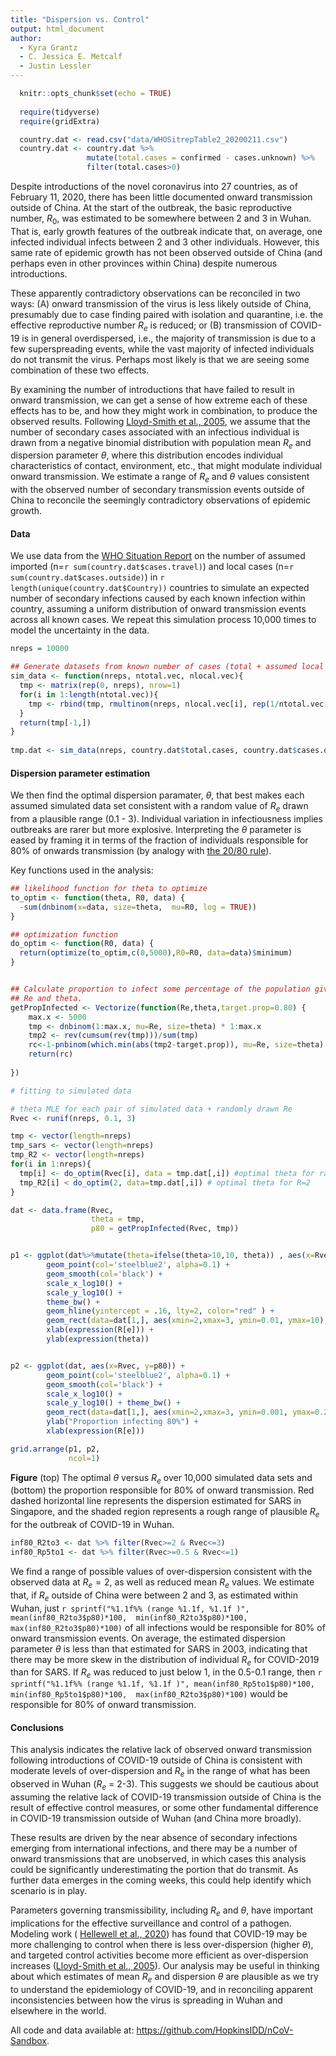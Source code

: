 ```yaml
---
title: "Dispersion vs. Control"
output: html_document
author:
  - Kyra Grantz
  - C. Jessica E. Metcalf
  - Justin Lessler
---
```


```r
  knitr::opts_chunk$set(echo = TRUE)
  
  require(tidyverse)
  require(gridExtra)

  country.dat <- read.csv("data/WHOSitrepTable2_20200211.csv")
  country.dat <- country.dat %>% 
                 mutate(total.cases = confirmed - cases.unknown) %>% 
                 filter(total.cases>0)

```


Despite introductions of the novel coronavirus into 27 countries, as of February 11, 2020, there has been little documented onward transmission outside of China. At the start of the outbreak, the basic reproductive number, $R_0$, was estimated to be somewhere between 2 and 3 in Wuhan. That is, early growth features of the outbreak indicate that, on average, one infected individual infects between 2 and 3 other individuals. However, this same rate of epidemic growth has not been observed outside of China (and perhaps even in other provinces within China) despite numerous introductions. 

These apparently contradictory observations can be reconciled in two ways: (A) onward transmission of the virus is less likely outside of China, presumably due to case finding paired with isolation and quarantine, i.e. the effective reproductive number $R_e$ is reduced; or (B) transmission of COVID-19 is in general overdispersed, i.e., the majority of transmission is due to a few superspreading events, while the vast majority of infected individuals do not transmit the virus. Perhaps most likely is that we are seeing some combination of these two effects. 

By examining the number of introductions that have failed to result in onward transmission, we can get a sense of how extreme each of these effects has to be, and how they might work in combination, to produce the observed results.  Following [Lloyd-Smith et al., 2005](https://www.nature.com/articles/nature04153), we assume that the number of secondary cases associated with an infectious individual is drawn from a negative binomial distribution with population mean $R_e$ and dispersion parameter $\theta$, where this distribution encodes individual characteristics of contact, environment, etc., that might modulate individual onward transmission. We estimate a range of $R_e$ and $\theta$ values consistent with the observed number of secondary transmission events outside of China to reconcile the seemingly contradictory observations of epidemic growth.

#### Data

We use data from the [WHO Situation Report](https://www.who.int/emergencies/diseases/novel-coronavirus-2019/situation-reports) on the number of assumed imported (n=`r sum(country.dat$cases.travel)`) and local cases (n=`r sum(country.dat$cases.outside)`) in `r length(unique(country.dat$Country))` countries to simulate an expected number of secondary infections caused by each known infection within country, assuming a uniform distribution of onward transmission events across all known cases. We repeat this simulation process 10,000 times to model the uncertainty in the data.

```r
nreps = 10000

## Generate datasets from known number of cases (total + assumed local transmission in each country)
sim_data <- function(nreps, ntotal.vec, nlocal.vec){
  tmp <- matrix(rep(0, nreps), nrow=1)
  for(i in 1:length(ntotal.vec)){
    tmp <- rbind(tmp, rmultinom(nreps, nlocal.vec[i], rep(1/ntotal.vec[i], ntotal.vec[i])))
  }
  return(tmp[-1,])
}
 
tmp.dat <- sim_data(nreps, country.dat$total.cases, country.dat$cases.outside)

```



#### Dispersion parameter estimation

We then find the optimal dispersion paramater, $\theta$, that best makes each assumed simulated data set consistent with a random value of $R_e$ drawn from a plausible range (0.1 - 3). Individual variation in infectiousness implies outbreaks are rarer but more explosive. Interpreting the $\theta$ parameter is eased by framing it in terms of the fraction of individuals responsible for 80\% of onwards transmission (by analogy with [the 20/80 rule](https://www.pnas.org/content/94/1/338)). 

Key functions used in the analysis:

```r

## likelihood function for theta to optimize
to_optim <- function(theta, R0, data) {
  -sum(dnbinom(x=data, size=theta,  mu=R0, log = TRUE))
}

## optimization function
do_optim <- function(R0, data) {
  return(optimize(to_optim,c(0,5000),R0=R0, data=data)$minimum)
}


## Calculate proportion to infect some percentage of the population given
## Re and theta.
getPropInfected <- Vectorize(function(Re,theta,target.prop=0.80) {
    max.x <- 5000
    tmp <- dnbinom(1:max.x, mu=Re, size=theta) * 1:max.x
    tmp2 <- rev(cumsum(rev(tmp)))/sum(tmp)
    rc<-1-pnbinom(which.min(abs(tmp2-target.prop)), mu=Re, size=theta)
    return(rc)
  
})


```


```r

# fitting to simulated data

# theta MLE for each pair of simulated data + randomly drawn Re
Rvec <- runif(nreps, 0.1, 3)

tmp <- vector(length=nreps)
tmp_sars <- vector(length=nreps)
tmp_R2 <- vector(length=nreps)
for(i in 1:nreps){
  tmp[i] <- do_optim(Rvec[i], data = tmp.dat[,i]) #optimal theta for random R
  tmp_R2[i] < do_optim(2, data=tmp.dat[,i]) # optimal theta for R=2
}

dat <- data.frame(Rvec, 
                  theta = tmp, 
                  p80 = getPropInfected(Rvec, tmp))


p1 <- ggplot(dat%>%mutate(theta=ifelse(theta>10,10, theta)) , aes(x=Rvec, y=theta)) +
        geom_point(col='steelblue2', alpha=0.1) +
        geom_smooth(col='black') +
        scale_x_log10() +
        scale_y_log10() +
        theme_bw() + 
        geom_hline(yintercept = .16, lty=2, color="red" ) +
        geom_rect(data=dat[1,], aes(xmin=2,xmax=3, ymin=0.01, ymax=10),fill="black", alpha=.2) +
        xlab(expression(R[e])) +
        ylab(expression(theta))


p2 <- ggplot(dat, aes(x=Rvec, y=p80)) +
        geom_point(col='steelblue2', alpha=0.1) +
        geom_smooth(col='black') +
        scale_x_log10() +
        scale_y_log10() + theme_bw() +
        geom_rect(data=dat[1,], aes(xmin=2,xmax=3, ymin=0.001, ymax=0.2),fill="black", alpha=.2) +
        ylab("Proportion infecting 80%") +
        xlab(expression(R[e]))

grid.arrange(p1, p2,
             ncol=1)
```

**Figure** (top) The optimal $\theta$ versus $R_e$ over 10,000 simulated data sets and (bottom) the 
proportion responsible for 80% of onward transmission. Red dashed horizontal line represents the dispersion
estimated for SARS in Singapore, and the shaded region represents a rough range of plausible
$R_e$ for the outbreak of COVID-19 in Wuhan.

```r

inf80_R2to3 <- dat %>% filter(Rvec>=2 & Rvec<=3) 
inf80_Rp5to1 <- dat %>% filter(Rvec>=0.5 & Rvec<=1) 

``` 

We find a range of possible values of over-dispersion consistent with the observed data at $R_e = 2$, as well as reduced mean $R_e$ values. We estimate that, if $R_e$ outside of China were between 2 and 3, as estimated within Wuhan, just 
`r sprintf("%1.1f%% (range %1.1f, %1.1f )", mean(inf80_R2to3$p80)*100,  min(inf80_R2to3$p80)*100,  max(inf80_R2to3$p80)*100)` 
 of all infections would be responsible for 80% of onward transmission
 events. On average, the estimated dispersion parameter $\theta$ is less than that estimated for SARS in 2003, indicating that there may be more skew in the distribution of individual $R_e$ for COVID-2019 than for SARS. If $R_e$ was reduced to just below 1, in the 0.5-0.1 range, then
 `r sprintf("%1.1f%% (range %1.1f, %1.1f )", mean(inf80_Rp5to1$p80)*100,  min(inf80_Rp5to1$p80)*100,  max(inf80_R2to3$p80)*100)` 
 would be responsible for 80% of onward transmission.

#### Conclusions
This analysis indicates the relative lack of observed onward transmission following introductions of COVID-19 outside of China is consistent with moderate levels of over-dispersion and $R_e$ in the range of what has been observed in Wuhan ($R_e$ = 2-3). This suggests we should be cautious about assuming the relative lack of COVID-19 transmission outside of China is the result of effective control measures, or some other fundamental difference in COVID-19 transmission outside of Wuhan (and China more broadly). 

These results are driven by the near absence of secondary infections emerging from international infections, and there may be a number of onward transmissions that are unobserved, in which cases this analysis could be significantly underestimating the portion that do transmit. As further data emerges in the coming weeks, this could help identify which scenario is in play. 

Parameters governing transmissibility, including $R_e$ and $\theta$, have important implications for the effective surveillance and control of a pathogen. Modeling work ( [Hellewell et al., 2020](https://www.medrxiv.org/content/10.1101/2020.02.08.20021162v1)) has found that COVID-19 may be more challenging to control when there is less over-dispersion (higher $\theta$), and targeted control activities become more efficient as over-dispersion increases ([Lloyd-Smith et al., 2005](https://www.nature.com/articles/nature04153)). Our analysis may be useful in thinking about which estimates of mean $R_e$ and dispersion $\theta$ are plausible as we try to understand the epidemiology of COVID-19, and in reconciling apparent inconsistencies between how the virus is spreading in Wuhan and elsewhere in the world. 


All code and data available at: [https://github.com/HopkinsIDD/nCoV-Sandbox](https://github.com/HopkinsIDD/nCoV-Sandbox).


